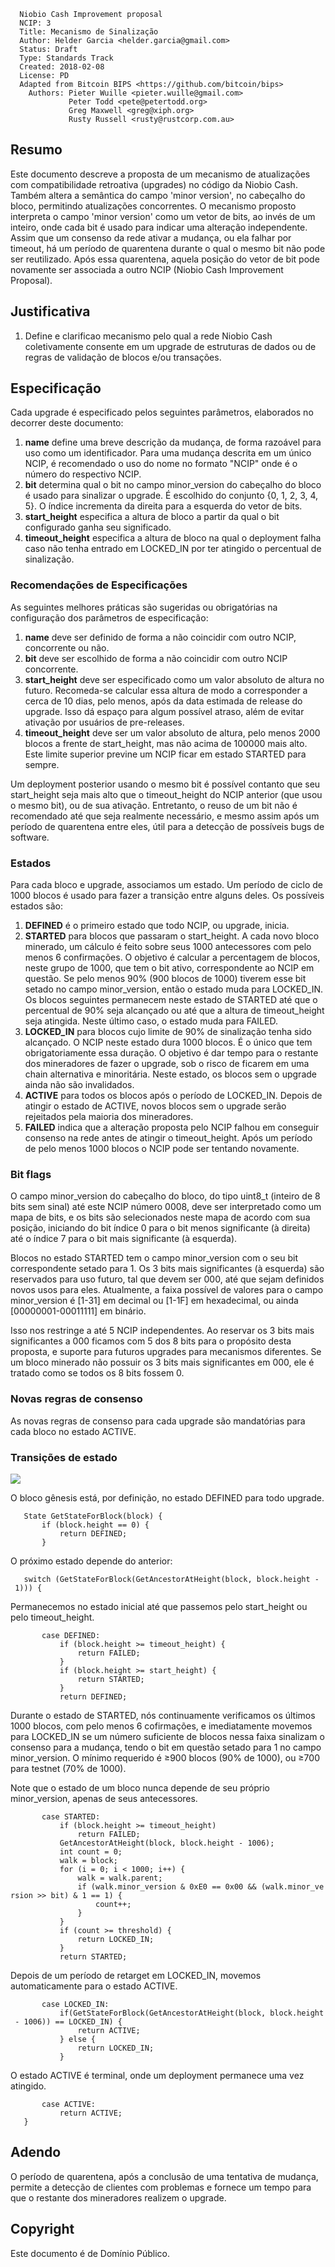 <pre>
  Niobio Cash Improvement proposal
  NCIP: 3
  Title: Mecanismo de Sinalização
  Author: Helder Garcia <helder.garcia@gmail.com>
  Status: Draft
  Type: Standards Track
  Created: 2018-02-08
  License: PD
  Adapted from Bitcoin BIPS <https://github.com/bitcoin/bips>
    Authors: Pieter Wuille <pieter.wuille@gmail.com>
             Peter Todd <pete@petertodd.org>
             Greg Maxwell <greg@xiph.org>
             Rusty Russell <rusty@rustcorp.com.au>
</pre>

==Resumo==

Este documento descreve a proposta de um mecanismo de atualizações com compatibilidade retroativa (upgrades) no código da Niobio Cash. Também altera a semântica do campo 'minor version', no cabeçalho do bloco, permitindo atualizações concorrentes.
O mecanismo proposto interpreta o campo 'minor version' como um vetor de bits, ao invés de um inteiro, onde cada bit é usado para indicar uma alteração independente. Assim que um consenso da rede ativar a mudança, ou ela falhar por timeout, há um período de quarentena durante o qual o mesmo bit não pode ser reutilizado. Após essa quarentena, aquela posição do vetor de bit pode novamente ser associada a outro NCIP (Niobio Cash Improvement Proposal).

==Justificativa==

# Define e clarificao mecanismo pelo qual a rede Niobio Cash coletivamente consente em um upgrade de estruturas de dados ou de regras de validação de blocos e/ou transações.

==Especificação==

Cada upgrade é especificado pelos seguintes parâmetros, elaborados no decorrer deste documento:

# '''name''' define uma breve descrição da mudança, de forma razoável para uso como um identificador. Para uma mudança descrita em um único NCIP, é recomendado o uso do nome no formato "NCIP<número>" onde <número> é o número do respectivo NCIP.
# '''bit''' determina qual o bit no campo minor_version do cabeçalho do bloco é usado para sinalizar o upgrade. É escolhido do conjunto {0, 1, 2, 3, 4, 5}. O índice incrementa da direita para a esquerda do vetor de bits.
# '''start_height''' especifica a altura de bloco a partir da qual o bit configurado ganha seu significado.
# '''timeout_height''' especifica a altura de bloco na qual o deployment falha caso não tenha entrado em LOCKED_IN por ter atingido o percentual de sinalização.

===Recomendações de Especificações===

As seguintes melhores práticas são sugeridas ou obrigatórias na configuração dos parâmetros de especificação:

# '''name''' deve ser definido de forma a não coincidir com outro NCIP, concorrente ou não.
# '''bit''' deve ser escolhido de forma a não coincidir com outro NCIP concorrente.
# '''start_height''' deve ser especificado como um valor absoluto de altura no futuro. Recomeda-se calcular essa altura de modo a corresponder a cerca de 10 dias, pelo menos, após da data estimada de release do upgrade. Isso dá espaço para algum possível atraso, além de evitar ativação por usuários de pre-releases.
# '''timeout_height''' deve ser um valor absoluto de altura, pelo menos 2000 blocos a frente de start_height, mas não acima de 100000 mais alto. Este limite superior previne um NCIP ficar em estado STARTED para sempre.

Um deployment posterior usando o mesmo bit é possível contanto que seu start_height seja mais alto que o timeout_height do NCIP anterior (que usou o mesmo bit), ou de sua ativação. Entretanto, o reuso de um bit não é recomendado até que seja realmente necessário, e mesmo assim após um período de quarentena entre eles, útil para a detecção de possíveis bugs de software.

===Estados===

Para cada bloco e upgrade, associamos um estado. Um período de ciclo de 1000 blocos é usado para fazer a transição entre alguns deles. Os possíveis estados são:

# '''DEFINED''' é o primeiro estado que todo NCIP, ou upgrade, inicia.
# '''STARTED''' para blocos que passaram o start_height. A cada novo bloco minerado, um cálculo é feito sobre seus 1000 antecessores com pelo menos 6 confirmações. O objetivo é calcular a percentagem de blocos, neste grupo de 1000, que tem o bit ativo, correspondente ao NCIP em questão. Se pelo menos 90% (900 blocos de 1000) tiverem esse bit setado no campo minor_version, então o estado muda para LOCKED_IN. Os blocos seguintes permanecem neste estado de STARTED até que o percentual de 90% seja alcançado ou até que a altura de timeout_height seja atingida. Neste último caso, o estado muda para FAILED.
# '''LOCKED_IN''' para blocos cujo limite de 90% de sinalização tenha sido alcançado. O NCIP neste estado dura 1000 blocos. É o único que tem obrigatoriamente essa duração. O objetivo é dar tempo para o restante dos mineradores de fazer o upgrade, sob o risco de ficarem em uma chain alternativa e minoritária. Neste estado, os blocos sem o upgrade ainda não são invalidados.
# '''ACTIVE''' para todos os blocos após o período de LOCKED_IN. Depois de atingir o estado de ACTIVE, novos blocos sem o upgrade serão rejeitados pela maioria dos mineradores.
# '''FAILED''' indica que a alteração proposta pelo NCIP falhou em conseguir consenso na rede antes de atingir o timeout_height. Após um período de pelo menos 1000 blocos o NCIP pode ser tentando novamente.

===Bit flags===

O campo minor_version do cabeçalho do bloco, do tipo uint8_t (inteiro de 8 bits sem sinal) até este NCIP número 0008, deve ser interpretado como um mapa de bits, e os bits são selecionados neste mapa de acordo com sua posição, iniciando do bit índice 0 para o bit menos significante (à direita) até o índice 7 para o bit mais significante (à esquerda).

Blocos no estado STARTED tem o campo minor_version com o seu bit correspondente setado para 1. Os 3 bits mais significantes (à esquerda) são reservados para uso futuro, tal que devem ser 000, até que sejam definidos novos usos para eles. Atualmente, a faixa possível de valores para o campo minor_version é [1-31] em decimal ou [1-1F] em hexadecimal, ou ainda [00000001-00011111] em binário.

Isso nos restringe a até 5 NCIP independentes. Ao reservar os 3 bits mais significantes a 000 ficamos com 5 dos 8 bits para o propósito desta proposta, e suporte para futuros upgrades para mecanismos diferentes.
Se um bloco minerado não possuir os 3 bits mais significantes em 000, ele é tratado como se todos os 8 bits fossem 0.

===Novas regras de consenso===

As novas regras de consenso para cada upgrade são mandatórias para cada bloco no estado ACTIVE.

===Transições de estado===

<img src="ncip-0003/NCIP0003-Figure01.png" align="middle"></img>

O bloco gênesis está, por definição, no estado DEFINED para todo upgrade.

    State GetStateForBlock(block) {
        if (block.height == 0) {
            return DEFINED;
        }

O próximo estado depende do anterior:

    switch (GetStateForBlock(GetAncestorAtHeight(block, block.height - 1))) {

Permanecemos no estado inicial até que passemos pelo start_height ou pelo timeout_height.

        case DEFINED:
            if (block.height >= timeout_height) {
                return FAILED;
            }
            if (block.height >= start_height) {
                return STARTED;
            }
            return DEFINED;

Durante o estado de STARTED, nós continuamente verificamos os últimos 1000 blocos, com pelo menos 6 cofirmações, e imediatamente movemos para LOCKED_IN se um número suficiente de blocos nessa faixa sinalizam o consenso para a mudança, tendo o bit em questão setado para 1 no campo minor_version. O mínimo requerido é ≥900 blocos (90% de 1000), ou ≥700 para testnet (70% de 1000).

Note que o estado de um bloco nunca depende de seu próprio minor_version, apenas de seus antecessores.

        case STARTED:
            if (block.height >= timeout_height)
                return FAILED;
            GetAncestorAtHeight(block, block.height - 1006);
            int count = 0;
            walk = block;
            for (i = 0; i < 1000; i++) {
                walk = walk.parent;
                if (walk.minor_version & 0xE0 == 0x00 && (walk.minor_version >> bit) & 1 == 1) {
                    count++;
                }
            }
            if (count >= threshold) {
                return LOCKED_IN;
            }
            return STARTED;

Depois de um período de retarget em LOCKED_IN, movemos automaticamente para o estado ACTIVE.

        case LOCKED_IN:
            if(GetStateForBlock(GetAncestorAtHeight(block, block.height - 1006)) == LOCKED_IN) {
                return ACTIVE;
            } else {
                return LOCKED_IN;
            }

O estado ACTIVE é terminal, onde um deployment permanece uma vez atingido.

        case ACTIVE:
            return ACTIVE;
    }

==Adendo==

O período de quarentena, após a conclusão de uma tentativa de mudança, permite a detecção de clientes com problemas e fornece um tempo para que o restante dos mineradores realizem o upgrade.

==Copyright==

Este documento é de Domínio Público.
